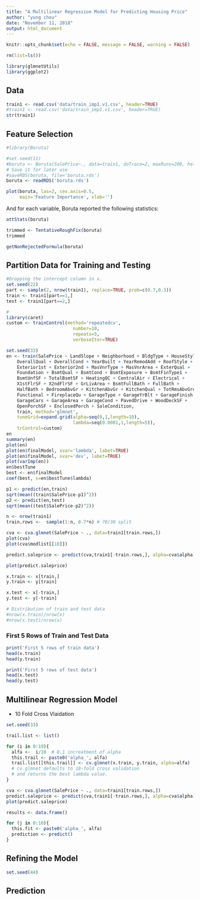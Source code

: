 ```yaml
---
title: "A Multilinear Regression Model for Predicting Housing Price"
author: "yung chou"
date: "November 11, 2018"
output: html_document
---
```


```r
knitr::opts_chunk$set(echo = FALSE, message = FALSE, warning = FALSE)

rm(list=ls())

library(glmnetUtils)
library(ggplot2)

```

## Data

```r
train1 <- read.csv('data/train_imp1.v1.csv', header=TRUE)
#train1 <- read.csv('data/train_imp1.v1.csv', header=TRUE)
str(train1)
```

## Feature Selection

```r
#library(Boruta)

#set.seed(11)
#boruta <- Boruta(SalePrice~., data=train1, doTrace=2, maxRuns=200, holdHistory=TRUE); boruta  # This is about a 10-minute run.
# Save it for later use 
#saveRDS(boruta, file='boruta.rds')
boruta <- readRDS('boruta.rds')

plot(boruta, las=2, cex.axis=0.5, 
     main='Feature Importance', xlab='')

```

And for each variable, Boruta reported the following statistics:

```r
attStats(boruta)

trimmed <- TentativeRoughFix(boruta)
trimmed

getNonRejectedFormula(boruta)

```

## Partition Data for Training and Testing

```r
#Dropping the intercept column in x.
set.seed(22)
part <- sample(2, nrow(train1), replace=TRUE, prob=c(0.7,0.3))
train <- train1[part==1,]
test <- train1[part==2,]

#
library(caret)
custom <- trainControl(method='repeatedcv',
                         number=10,
                         repeats=5,
                         verboseIter=TRUE)

set.seed(33)
en <- train(SalePrice ~ LandSlope + Neighborhood + BldgType + HouseStyle + 
    OverallQual + OverallCond + YearBuilt + YearRemodAdd + RoofStyle + 
    Exterior1st + Exterior2nd + MasVnrType + MasVnrArea + ExterQual + 
    Foundation + BsmtQual + BsmtCond + BsmtExposure + BsmtFinType1 + 
    BsmtUnfSF + TotalBsmtSF + HeatingQC + CentralAir + Electrical + 
    X1stFlrSF + X2ndFlrSF + GrLivArea + BsmtFullBath + FullBath + 
    HalfBath + BedroomAbvGr + KitchenAbvGr + KitchenQual + TotRmsAbvGrd + 
    Functional + FireplaceQu + GarageType + GarageYrBlt + GarageFinish + 
    GarageCars + GarageArea + GarageCond + PavedDrive + WoodDeckSF + 
    OpenPorchSF + EnclosedPorch + SaleCondition, 
    train, method='glmnet', 
    tuneGrid=expand.grid(alpha=seq(0,1,length=10),
                         lambda=seq(0.0001,1,length=5)),
    trControl=custom)
en
summary(en)
plot(en)
plot(en$finalModel, xvar='lambda', labet=TRUE)
plot(en$finalModel, xvar='dev', labet=TRUE)
plot(varImp(en))
en$bestTune
best <- en$finalModel
coef(best, s=en$bestTune$lambda)

p1 <- predict(en,train)
sqrt(mean((train$SalePrice-p1)^2))
p2 <- predict(en,test)
sqrt(mean((test$SalePrice-p2)^2))

n <- nrow(train1)
train.rows <-  sample(1:n, 0.7*n) # 70/30 split

cva <- cva.glmnet(SalePrice ~ ., data=train1[train.rows,])
plot(cva)
plot(cva$modlist[[10]])

predict.saleprice <- predict(cva,train1[-train.rows,], alpha=cva$alpha)

plot(predict.saleprice)

x.train <- x[train,]
y.train <- y[train]

x.test <- x[-train,]
y.test <- y[-train]

# Distribution of train and test data
#nrow(x.train)/nrow(x)
#nrow(x.test)/nrow(x)

```

### First 5 Rows of Train and Test Data

```r
print('First 5 rows of train data')
head(x.train)
head(y.train)

print('First 5 rows of test data')
head(x.test)
head(y.test)

```

## Multilinear Regression Model

- 10 Fold Cross Vlaidation

```r
set.seed(33)

trail.list <- list()

for (i in 0:10){
  alfa <-  i/10  # 0.1 increatment of alpha
  this.trail <- paste0('alpha_', alfa)
  trail.list[[this.trail]] <- cv.glmnet(x.train, y.train, alpha=alfa)
  # cv.glmnet defaults to 10-fold cross validation 
  # and returns the best lambda value.
}

cva <- cva.glmnet(SalePrice ~ ., data=train1[train.rows,])
predict.saleprice <- predict(cva,train1[-train.rows,], alpha=cva$alpha)
plot(predict.saleprice)

results <- data.frame()

for (j in 0:10){
  this.fit <- paste0('alpha_', alfa)
  prediction <- predict()
}

```

## Refining the Model

```r
set.seed(44)
```


## Prediction

```r
```

